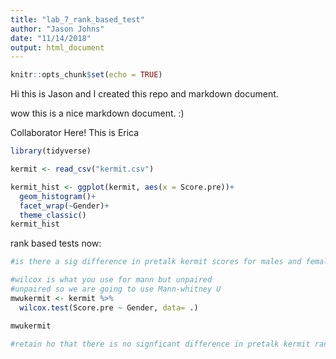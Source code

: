 ```yaml
---
title: "lab_7_rank_based_test"
author: "Jason Johns"
date: "11/14/2018"
output: html_document
---
```


```r
knitr::opts_chunk$set(echo = TRUE)
```

Hi this is Jason and I created this repo and markdown document.

wow this is a nice markdown document. :)

Collaborator Here! This is Erica 
```r
library(tidyverse)

kermit <- read_csv("kermit.csv")

kermit_hist <- ggplot(kermit, aes(x = Score.pre))+
  geom_histogram()+
  facet_wrap(~Gender)+
  theme_classic()
kermit_hist
```


rank based tests now:
```r
#is there a sig difference in pretalk kermit scores for males and females

#wilcox is what you use for mann but unpaired
#unpaired so we are going to use Mann-whitney U 
mwukermit <- kermit %>% 
  wilcox.test(Score.pre ~ Gender, data= .)

mwukermit

#retain ho that there is no signficant difference in pretalk kermit ranks. #technically median can be used if distributions are similar across groups otherwise just ranks
```

